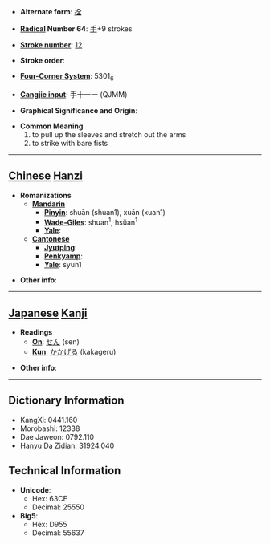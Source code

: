 * '''Alternate form''': [[拴]]

* '''[[Wiktionary:Chinese radical index| Radical]] Number 64''': [[Wiktionary:Chinese radical index 手|手]]+9 strokes

* '''[[Wiktionary:Chinese total strokes index|Stroke number]]''': [[Wiktionary:Chinese total strokes index 12|12]]

* '''Stroke order''': 

* '''[[Wiktionary:Chinese four corner index|Four-Corner System]]''': 5301<sub>6</sub>

* '''[[Wiktionary:Chinese Cangjie index|Cangjie input]]''': 手十一一 (QJMM)

* '''Graphical Significance and Origin''': 

* '''Common Meaning'''
*#to pull up the sleeves and stretch out the arms
*# to strike with bare fists


----

== [[Chinese]] [[Hanzi]] ==

* '''Romanizations'''
** '''[[Mandarin]]'''
*** '''[[Pinyin]]''': shuān (shuan1), xuān (xuan1)
*** '''[[Wade-Giles]]''': shuan<sup>1</sup>, hsüan<sup>1</sup>
*** '''[[Yale]]''': 
** '''[[Cantonese]]'''
*** '''[[Jyutping]]''':
*** '''[[Penkyamp]]''': 
*** '''[[Yale]]''': syun1

* '''Other info''': 

----

== [[Japanese]] [[Kanji]] ==

* '''Readings'''
** '''[[On]]''': [[せん]] (sen)
** '''[[Kun]]''': [[かかげる]] (kakageru)

* '''Other info''':  

----

== Dictionary Information ==

* KangXi: 0441.160
* Morobashi: 12338
* Dae Jaweon: 0792.110
* Hanyu Da Zidian: 31924.040

== Technical Information ==

* '''Unicode''':
** Hex: 63CE
** Decimal: 25550
* '''Big5''':
** Hex: D955
** Decimal: 55637
